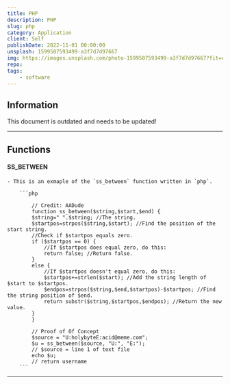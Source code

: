 ```yaml
---
title: PHP
description: PHP
slug: php
category: Application
client: Self
publishDate: 2022-11-01 00:00:00
unsplash: 1599507593499-a3f7d7d97667
img: https://images.unsplash.com/photo-1599507593499-a3f7d7d97667?fit=crop&w=1400&h=700&q=75
repo:
tags:
    - software
---
```




<MDXJS>

## Information

This document is outdated and needs to be updated!


</MDXJS>

---


<MDXJS>

## Functions

#### SS_BETWEEN

    - This is an exmaple of the `ss_between` function written in `php`.

        ```php

            // Credit: AADude
            function ss_between($string,$start,$end) {
            $string=" ".$string; //The string.
            $startpos=strpos($string,$start); //Find the position of the start string.
            //Check if $startpos equals zero.
            if ($startpos == 0) {
                //If $startpos does equal zero, do this:
                return false; //Return false.
            }
            else {
                //If $startpos doesn't equal zero, do this:
                $startpos+=strlen($start); //Add the string length of $start to $startpos.
                $endpos=strpos($string,$end,$startpos)-$startpos; //Find the string position of $end.
                return substr($string,$startpos,$endpos); //Return the new value.
            }
            }

            // Proof of Of Concept
            $source = "U:holybyteE:acid@meme.com";
            $u = ss_between($source, "U:", "E:");
            // $source = line 1 of text file
            echo $u;
            // return username
        ```

---


</MDXJS>